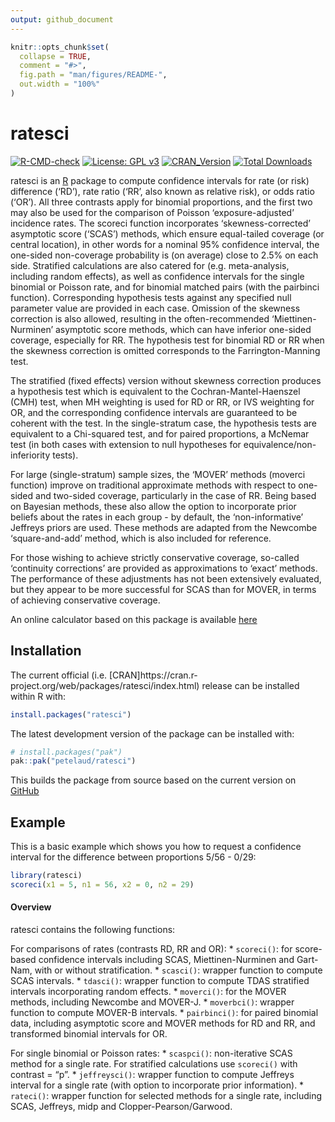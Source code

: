```yaml
---
output: github_document
---
```


<!-- README.md is generated from README.Rmd. Please edit that file -->

```r
knitr::opts_chunk$set(
  collapse = TRUE,
  comment = "#>",
  fig.path = "man/figures/README-",
  out.width = "100%"
)
```

# ratesci

<!-- badges: start -->
[![R-CMD-check](https://github.com/petelaud/ratesci/actions/workflows/R-CMD-check.yaml/badge.svg)](https://github.com/petelaud/ratesci/actions/workflows/R-CMD-check.yaml)
[![License: GPL v3](https://img.shields.io/badge/License-GPLv3-blue.svg)](https://www.gnu.org/licenses/gpl-3.0)
[![CRAN_Version](https://www.r-pkg.org/badges/version/ratesci)](https://cran.r-project.org/package=ratesci)
[![Total Downloads](https://cranlogs.r-pkg.org/badges/grand-total/ratesci)](https://cranlogs.r-pkg.org/badges/grand-total/ratesci)
<!-- badges: end -->

ratesci is an [R](https://www.r-project.org) package to compute confidence intervals for rate (or risk) difference ('RD'), rate ratio ('RR', also known as relative risk), or odds ratio ('OR'). All three contrasts apply for binomial proportions, and the first two may also be used for the comparison of Poisson 'exposure-adjusted' incidence rates. The scoreci function incorporates 'skewness-corrected' asymptotic score ('SCAS') methods, which ensure equal-tailed coverage (or central location), in other words for a nominal 95% confidence interval, the one-sided non-coverage probability is (on average) close to 2.5% on each side. Stratified calculations are also catered for (e.g. meta-analysis, including random effects), as well as confidence intervals for the single binomial or Poisson rate, and for binomial matched pairs (with the pairbinci function).  Corresponding hypothesis tests against any specified null parameter value are provided in each case.  Omission of the skewness correction is also allowed, resulting in the often-recommended 'Miettinen-Nurminen' asymptotic score methods, which can have inferior one-sided coverage, especially for RR. The hypothesis test for binomial RD or RR when the skewness correction is omitted corresponds to the Farrington-Manning test. 

The stratified (fixed effects) version without skewness correction produces a hypothesis test which is equivalent to the Cochran-Mantel-Haenszel (CMH) test, when MH weighting is used for RD or RR, or IVS weighting for OR, and the corresponding confidence intervals are guaranteed to be coherent with the test. In the single-stratum case, the hypothesis tests are equivalent to a Chi-squared test, and for paired proportions, a McNemar test (in both cases with extension to null hypotheses for equivalence/non-inferiority tests).

For large (single-stratum) sample sizes, the 'MOVER' methods (moverci function) improve on traditional approximate methods with respect to one-sided and two-sided coverage, particularly in the case of RR. Being based on Bayesian methods, these also allow the option to incorporate prior beliefs about the rates in each group - by default, the 'non-informative' Jeffreys priors are used. These methods are adapted from the Newcombe 'square-and-add' method, which is also included for reference.

For those wishing to achieve strictly conservative coverage, so-called 'continuity corrections' are provided as approximations to 'exact' methods. The performance of these adjustments has not been extensively evaluated, but they appear to be more successful for SCAS than for MOVER, in terms of achieving conservative coverage. 

An online calculator based on this package is available [here](https://ssu.shef.ac.uk/ratesci/calc.php)


## Installation

The current official (i.e. [CRAN]https://cran.r-project.org/web/packages/ratesci/index.html) release can be installed within R with:

``` r
install.packages("ratesci")
```

The latest development version of the package can be installed with:

``` r
# install.packages("pak")
pak::pak("petelaud/ratesci")
```

This builds the package from source based on the current version on [GitHub](https://github.com/petelaud/ratesci)

## Example

This is a basic example which shows you how to request a confidence interval for the difference between proportions 5/56 - 0/29:

```r
library(ratesci)
scoreci(x1 = 5, n1 = 56, x2 = 0, n2 = 29)
```

#### Overview

ratesci contains the following functions:

For comparisons of rates (contrasts RD, RR and OR):
* `scoreci()`: for score-based confidence intervals including SCAS, Miettinen-Nurminen and Gart-Nam, with or without stratification.
* `scasci()`: wrapper function to compute SCAS intervals.
* `tdasci()`: wrapper function to compute TDAS stratified intervals incorporating random effects.
* `moverci()`: for the MOVER methods, including Newcombe and MOVER-J.
* `moverbci()`: wrapper function to compute MOVER-B intervals.
* `pairbinci()`: for paired binomial data, including asymptotic score and MOVER methods for RD and RR, and transformed binomial intervals for OR.

For single binomial or Poisson rates:
* `scaspci()`: non-iterative SCAS method for a single rate. For stratified calculations use `scoreci()` with contrast = "p".
* `jeffreysci()`: wrapper function to compute Jeffreys interval for a single rate (with option to incorporate prior information).
* `rateci()`: wrapper function for selected methods for a single rate, including SCAS, Jeffreys, midp and Clopper-Pearson/Garwood.

